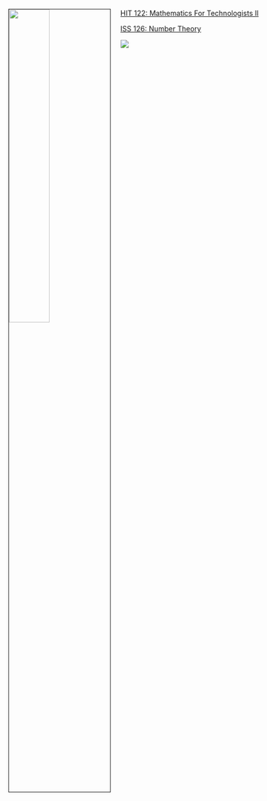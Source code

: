  
 
 <img src="/Users/admin/Documents/GitHub/maths/d.png" style="width:40%; border:0.5px solid; margin-right: 20px" align="left">

 [HIT 122: Mathematics For Technologists II](hit122.html)

 [ISS 126: Number Theory](iss126.html)


 ![ ](/Users/admin/Documents/GitHub/maths/d2.png)

